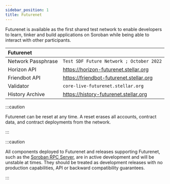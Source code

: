 ```yaml
---
sidebar_position: 1
title: Futurenet
---
```


Futurenet is available as the first shared test network to enable developers to learn, tinker and build applications on Soroban while being able to interact with other participants.

| Futurenet          |                                          |
| :----------------- | ---------------------------------------- |
| Network Passphrase | `Test SDF Future Network ; October 2022` |
| Horizon API        | https://horizon-futurenet.stellar.org    |
| Friendbot API      | https://friendbot-futurenet.stellar.org  |
| Validator          | `core-live-futurenet.stellar.org`        |
| History Archive    | https://history-futurenet.stellar.org    |

:::caution 

Futurenet can be reset at any time. A reset erases all accounts, contract data, and contract deployments from the network. 

:::

:::caution 

All components deployed to Futurenet and releases supporting Futurenet, such as the [Soroban RPC Server], are in active development and will be unstable at times. They should be treated as development releases with no production capabilities, API or backward compatibility guarantees. 

:::

[Soroban RPC Server]: https://github.com/stellar/quickstart#soroban-rpc-server
